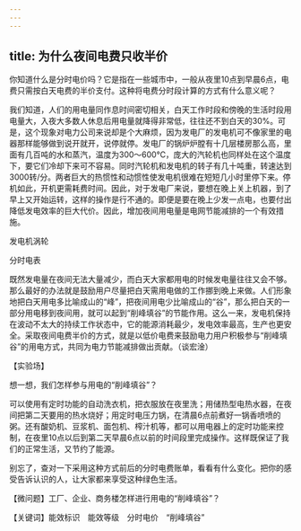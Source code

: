 ```yaml
---
---
---
```

title: 为什么夜间电费只收半价
---




你知道什么是分时电价吗？它是指在一些城市中，一般从夜里10点到早晨6点，电费只需按白天电费的半价支付。这种将电费分时段计算的方式有什么意义呢？

我们知道，人们的用电量同作息时间密切相关，白天工作时段和傍晚的生活时段用电量大，入夜大多数人休息后用电量就降得非常低，往往还不到白天的30%。可是，这个现象对电力公司来说却是个大麻烦，因为发电厂的发电机可不像家里的电器那样能够做到说开就开，说停就停。发电厂的锅炉炉膛有十几层楼房那么高，里面有几百吨的水和蒸汽，温度为300～600℃，庞大的汽轮机也同样处在这个温度下，要它们冷却下来可不容易。同时汽轮机和发电机的转子有几十吨重，转速达到3000转/分。两者巨大的热惯性和动惯性使发电机很难在短短几小时里停下来。停机如此，开机更需耗费时间。因此，对于发电厂来说，要想在晚上关上机器，到了早上又开始运转，这样的操作是行不通的。即便是要在晚上少发一点电，也要付出降低发电效率的巨大代价。因此，增加夜间用电量是电网节能减排的一个有效措施。

发电机涡轮



分时电表



既然发电量在夜间无法大量减少，而白天大家都用电的时候发电量往往又会不够。那么最好的办法就是鼓励用户尽量把白天需用电做的工作挪到晚上来做。人们形象地把白天用电多比喻成山的“峰”，把夜间用电少比喻成山的“谷”，那么把白天的一部分用电移到夜间用，就可以起到“削峰填谷”的节能作用。这么一来，发电机保持在波动不太大的持续工作状态中，它的能源消耗最少，发电效率最高，生产也更安全。采取夜间电费半价的方式，就是以低价电费来鼓励电力用户积极参与“削峰填谷”的用电方式，共同为电力节能减排做出贡献。（谈宏淦）





【实验场】

想一想，我们怎样参与用电的“削峰填谷”？

可以使用有定时功能的自动洗衣机，把衣服放在夜里洗；用储热型电热水器，在夜间把第二天要用的热水烧好；用定时电压力锅，在清晨6点前煮好一锅香喷喷的粥。还有酸奶机、豆浆机、面包机、榨汁机等，都可以用电器上的定时功能来控制，在夜里10点以后到第二天早晨6点以前的时间段里完成操作。这样既保证了我们的正常生活，又节约了能源。

别忘了，查对一下采用这种方式前后的分时电费账单，看看有什么变化。把你的感受告诉认识的人，让大家都来享受这种绿色生活。

【微问题】工厂、企业、商务楼怎样进行用电的“削峰填谷”？

【关键词】能效标识　能效等级　分时电价　“削峰填谷”